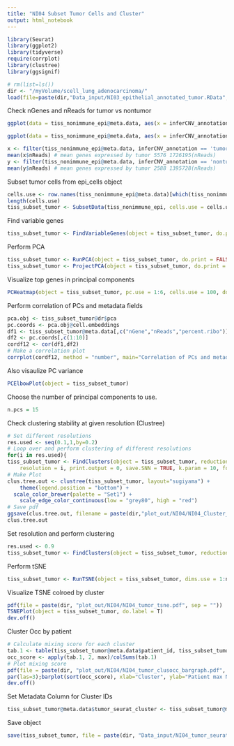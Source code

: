 ```yaml
---
title: "NI04 Subset Tumor Cells and Cluster"
output: html_notebook
---
```


```r
library(Seurat)
library(ggplot2)
library(tidyverse)
require(corrplot)
library(clustree)
library(ggsignif)
```


```r
# rm(list=ls())
dir <- "/myVolume/scell_lung_adenocarcinoma/"
load(file=paste(dir,"Data_input/NI03_epithelial_annotated_tumor.RData", sep=""))
```

Check nGenes and nReads for tumor vs nontumor
```r
ggplot(data = tiss_nonimmune_epi@meta.data, aes(x = inferCNV_annotation, y = nGene)) + geom_boxplot() + geom_signif(comparisons = list(c("nontumor", "tumor")), map_signif_level=TRUE)

ggplot(data = tiss_nonimmune_epi@meta.data, aes(x = inferCNV_annotation, y = nReads)) + geom_boxplot() + scale_y_log10() + geom_signif(comparisons = list(c("nontumor", "tumor")), map_signif_level=TRUE)

x <- filter(tiss_nonimmune_epi@meta.data, inferCNV_annotation == 'tumor')
mean(x$nReads) # mean genes expressed by tumor 5576 1726195(nReads)
y <- filter(tiss_nonimmune_epi@meta.data, inferCNV_annotation == 'nontumor')
mean(y$nReads) # mean genes expressed by tumor 2588 1395728(nReads)
```

Subset tumor cells from epi_cells object
```r
cells.use <- row.names(tiss_nonimmune_epi@meta.data)[which(tiss_nonimmune_epi@meta.data$inferCNV_annotation=="tumor")]
length(cells.use)
tiss_subset_tumor <- SubsetData(tiss_nonimmune_epi, cells.use = cells.use)
```

Find variable genes
```r
tiss_subset_tumor <- FindVariableGenes(object = tiss_subset_tumor, do.plot = TRUE, x.high.cutoff = Inf, y.cutoff = 0.5)
```

Perform PCA
```r
tiss_subset_tumor <- RunPCA(object = tiss_subset_tumor, do.print = FALSE)
tiss_subset_tumor <- ProjectPCA(object = tiss_subset_tumor, do.print = FALSE)
```

Visualize top genes in principal components
```r
PCHeatmap(object = tiss_subset_tumor, pc.use = 1:6, cells.use = 100, do.balanced = TRUE, label.columns = FALSE, num.genes = 20)
```

Perform correlation of PCs and metadata fields
```r
pca.obj <- tiss_subset_tumor@dr$pca
pc.coords <- pca.obj@cell.embeddings
df1 <- tiss_subset_tumor@meta.data[,c("nGene","nReads","percent.ribo")]
df2 <- pc.coords[,c(1:10)]
cordf12 <- cor(df1,df2)
# Make a correlation plot
corrplot(cordf12, method = "number", main="Correlation of PCs and metadata")
```

Also visaulize PC variance
```r
PCElbowPlot(object = tiss_subset_tumor)
```

Choose the number of principal components to use.
```r
n.pcs = 15
```

Check clustering stability at given resolution (Clustree)
```r
# Set different resolutions 
res.used <- seq(0.1,1,by=0.2)
# Loop over and perform clustering of different resolutions 
for(i in res.used){
tiss_subset_tumor <- FindClusters(object = tiss_subset_tumor, reduction.type = "pca", dims.use = 1:n.pcs, 
    resolution = i, print.output = 0, save.SNN = TRUE, k.param = 10, force.recalc = T)}
# Make Plot
clus.tree.out <- clustree(tiss_subset_tumor, layout="sugiyama") +
    theme(legend.position = "bottom") + 
  scale_color_brewer(palette = "Set1") +
    scale_edge_color_continuous(low = "grey80", high = "red")
# Save pdf 
ggsave(clus.tree.out, filename = paste(dir,"plot_out/NI04/NI04_Cluster_resolutions_clustree_output.pdf", sep=""), width = 15, height = 15)
clus.tree.out
```

Set resolution and perform clustering
```r
res.used <- 0.9
tiss_subset_tumor <- FindClusters(object = tiss_subset_tumor, reduction.type = "pca", dims.use = 1:n.pcs, resolution = res.used, print.output = 0, save.SNN = TRUE, k.param = 10, force.recalc = T)
```

Perform  tSNE
```r
tiss_subset_tumor <- RunTSNE(object = tiss_subset_tumor, dims.use = 1:n.pcs, seed.use = 10, perplexity=30)
```

Visualize TSNE colroed by cluster
```r
pdf(file = paste(dir, "plot_out/NI04/NI04_tumor_tsne.pdf", sep = ""))
TSNEPlot(object = tiss_subset_tumor, do.label = T)
dev.off()
```

Cluster Occ by patient
```r
# Calculate mixing score for each cluster 
tab.1 <- table(tiss_subset_tumor@meta.data$patient_id, tiss_subset_tumor@meta.data$res.0.9)
occ_score <- apply(tab.1, 2, max)/colSums(tab.1)
# Plot mixing score
pdf(file = paste(dir, "plot_out/NI04/NI04_tumor_clusocc_bargraph.pdf", sep = ""))
par(las=3);barplot(sort(occ_score), xlab="Cluster", ylab="Patient max Ncells/Total cells", ylim=c(0,1));abline(h=0.7, col="red")
dev.off()
```

Set Metadata Column for Cluster IDs
```r
tiss_subset_tumor@meta.data$tumor_seurat_cluster <- tiss_subset_tumor@meta.data$res.0.9
```

Save object
```r
save(tiss_subset_tumor, file = paste(dir, "Data_input/NI04_tumor_seurat_object.RData", sep = ""))
```



